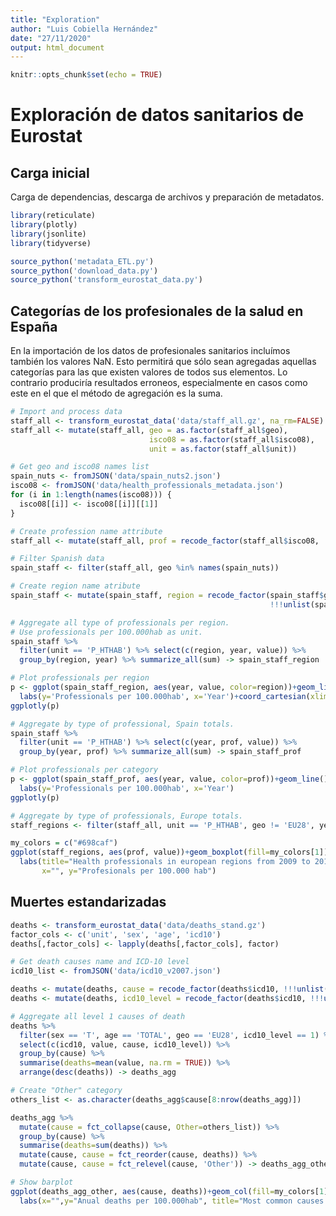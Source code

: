 ```yaml
---
title: "Exploration"
author: "Luis Cobiella Hernández"
date: "27/11/2020"
output: html_document
---
```


```r
knitr::opts_chunk$set(echo = TRUE)
```

# Exploración de datos sanitarios de Eurostat
## Carga inicial
Carga de dependencias, descarga de archivos y preparación de metadatos.
```r
library(reticulate)
library(plotly)
library(jsonlite)
library(tidyverse)

source_python('metadata_ETL.py')
source_python('download_data.py')
source_python('transform_eurostat_data.py')
```

## Categorías de los profesionales de la salud en España
En la importación de los datos de profesionales sanitarios incluímos también los valores NaN. Esto permitirá que sólo sean agregadas aquellas categorías para las que existen valores de todos sus elementos. Lo contrario produciría resultados erroneos, especialmente en casos como este en el que el método de agregación es la suma.

```r
# Import and process data
staff_all <- transform_eurostat_data('data/staff_all.gz', na_rm=FALSE)
staff_all <- mutate(staff_all, geo = as.factor(staff_all$geo),
                               isco08 = as.factor(staff_all$isco08),
                               unit = as.factor(staff_all$unit))

# Get geo and isco08 names list
spain_nuts <- fromJSON('data/spain_nuts2.json')
isco08 <- fromJSON('data/health_professionals_metadata.json')
for (i in 1:length(names(isco08))) {
  isco08[[i]] <- isco08[[i]][[1]]
}

# Create profession name attribute
staff_all <- mutate(staff_all, prof = recode_factor(staff_all$isco08, !!!unlist(isco08)))

# Filter Spanish data
spain_staff <- filter(staff_all, geo %in% names(spain_nuts))

# Create region name atribute
spain_staff <- mutate(spain_staff, region = recode_factor(spain_staff$geo,
                                                          !!!unlist(spain_nuts)))

```

```r
# Aggregate all type of professionals per region.
# Use professionals per 100.000hab as unit.
spain_staff %>%
  filter(unit == 'P_HTHAB') %>% select(c(region, year, value)) %>%
  group_by(region, year) %>% summarize_all(sum) -> spain_staff_region

# Plot professionals per region
p <- ggplot(spain_staff_region, aes(year, value, color=region))+geom_line()+
  labs(y='Professionals per 100.000hab', x='Year')+coord_cartesian(xlim=c(2005, 2016))
ggplotly(p)
```

```r
# Aggregate by type of professional, Spain totals.
spain_staff %>%
  filter(unit == 'P_HTHAB') %>% select(c(year, prof, value)) %>%
  group_by(year, prof) %>% summarize_all(sum) -> spain_staff_prof

# Plot professionals per category
p <- ggplot(spain_staff_prof, aes(year, value, color=prof))+geom_line()+
  labs(y='Professionals per 100.000hab', x='Year')
ggplotly(p)
```

```r
# Aggregate by type of professionals, Europe totals.
staff_regions <- filter(staff_all, unit == 'P_HTHAB', geo != 'EU28', year>2008)

my_colors = c("#698caf")
ggplot(staff_regions, aes(prof, value))+geom_boxplot(fill=my_colors[1])+
  labs(title="Health professionals in european regions from 2009 to 2019",
       x="", y="Profesionals per 100.000 hab")
```

## Muertes estandarizadas
```r
deaths <- transform_eurostat_data('data/deaths_stand.gz')
factor_cols <- c('unit', 'sex', 'age', 'icd10')
deaths[,factor_cols] <- lapply(deaths[,factor_cols], factor)

# Get death causes name and ICD-10 level
icd10_list <- fromJSON('data/icd10_v2007.json')

deaths <- mutate(deaths, cause = recode_factor(deaths$icd10, !!!unlist(icd10_list$names)))
deaths <- mutate(deaths, icd10_level = recode_factor(deaths$icd10, !!!unlist(icd10_list$levels)))

# Aggregate all level 1 causes of death
deaths %>%
  filter(sex == 'T', age == 'TOTAL', geo == 'EU28', icd10_level == 1) %>%
  select(c(icd10, value, cause, icd10_level)) %>%
  group_by(cause) %>%
  summarise(deaths=mean(value, na.rm = TRUE)) %>%
  arrange(desc(deaths)) -> deaths_agg
```

```r
# Create "Other" category
others_list <- as.character(deaths_agg$cause[8:nrow(deaths_agg)])

deaths_agg %>%
  mutate(cause = fct_collapse(cause, Other=others_list)) %>%
  group_by(cause) %>%
  summarise(deaths=sum(deaths)) %>%
  mutate(cause, cause = fct_reorder(cause, deaths)) %>%
  mutate(cause, cause = fct_relevel(cause, 'Other')) -> deaths_agg_other

# Show barplot
ggplot(deaths_agg_other, aes(cause, deaths))+geom_col(fill=my_colors[1])+coord_flip()+
  labs(x="",y="Anual deaths per 100.000hab", title="Most common causes of death in Europe")
```